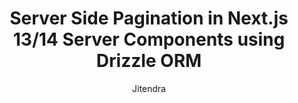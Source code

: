 ---
title: "Server Side Pagination in Next.js 13/14 Server Components using Drizzle ORM"
publishedDate: 2023-10-31
updatedDate: 2023-10-31
description: "Setup server side pagination in Next.js server components using Drizzle ORM and planetscale"
ogImage: "https://static.everythingcs.dev/blog/nextjs-server-side-pagination-server-components-drizzle-orm.png"
featuredImage: "https://static.everythingcs.dev/blog/nextjs-server-side-pagination-server-components-drizzle-orm.png"
category: ["Nextjs"]
author: "Jitendra"
isFeatured: false
draft: true
---